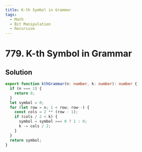 ```yaml
---
title: K-th Symbol in Grammar
tags:
  - Math
  - Bit Manipulation
  - Recursion
---
```


# 779. K-th Symbol in Grammar

<Badges>
  <LevelBadge level="medium" />
  <TopicBadge name="Math" slug="math" />
  <TopicBadge name="Bit Manipulation" slug="bit-manipulation" />
  <TopicBadge name="Recursion" slug="recursion" />
</Badges>

## Solution

```typescript filename="solution.ts" copy
export function kthGrammar(n: number, k: number): number {
  if (n === 1) {
    return 0;
  }
  let symbol = 0;
  for (let row = n; 1 < row; row--) {
    const cols = 2 ** (row - 1);
    if (cols / 2 < k) {
      symbol = symbol === 0 ? 1 : 0;
      k -= cols / 2;
    }
  }
  return symbol;
}
```

<ProblemLink
  codingSite="leetcode"
  href="https://leetcode.com/problems/k-th-symbol-in-grammar"
  title="K-th Symbol in Grammar"
/>
